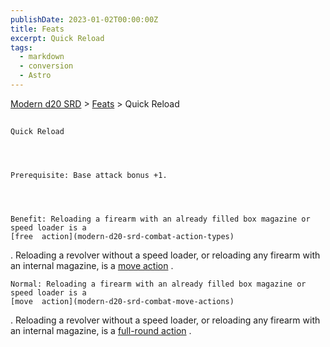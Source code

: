 ```yaml
---
publishDate: 2023-01-02T00:00:00Z
title: Feats
excerpt: Quick Reload
tags:
  - markdown
  - conversion
  - Astro
---
```


[Modern d20 SRD](/#modernD20) > [Feats](modern-d20-srd-feats-index) > Quick Reload

##

    Quick Reload




    Prerequisite: Base attack bonus +1.




    Benefit: Reloading a firearm with an already filled box magazine or speed loader is a
    [free  action](modern-d20-srd-combat-action-types)
. Reloading a revolver without a speed loader, or reloading any firearm with an internal magazine, is a
[move action](modern-d20-srd-combat-move-actions)
.

    Normal: Reloading a firearm with an already filled box magazine or speed loader is a
    [move  action](modern-d20-srd-combat-move-actions)
. Reloading a revolver without a speed loader, or reloading any firearm with an internal magazine, is a
[full-round action](modern-d20-srd-combat-full-round-actions)
.

